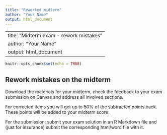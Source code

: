 ```yaml
---
title: "Reworked midterm"
author: "Your Name"
output: html_document
---
```


---
title: "Midterm exam - rework mistakes"
author: "Your Name"
output: html_document
---


```r
knitr::opts_chunk$set(echo = TRUE)
```

## Rework mistakes on the midterm

Download the materials for your midterm, check the feedback to your exam submission on Canvas and address all involved sections. 

For corrected items you will get up to 50% of the subtracted points back. These points will be added to your midterm score. 


For the submission: submit your exam solution in an R Markdown file and (just for insurance) submit the corresponding html/word file with it. 
 
